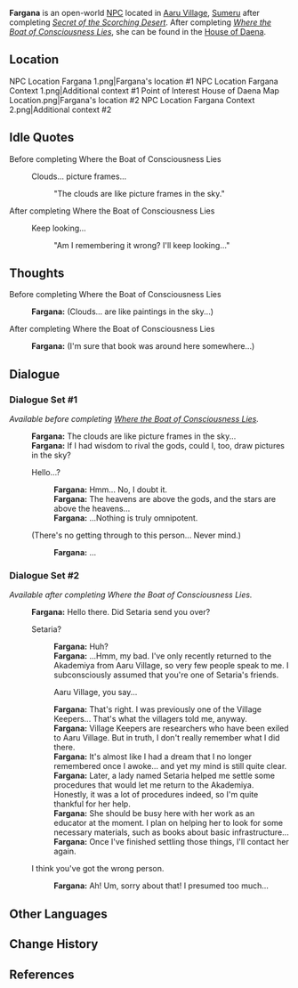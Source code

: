 {{Meta
<!-- Remove this template after adding the missing info -->
|missing_NPC_profile  = yes
}}
{{Character Infobox
|type             = Open-World NPC <!-- NPC, Quest NPC, or Event NPC -->
|image            = NPC Fargana.png
|realname         = <!-- Optional, if different from in-game name -->
|deceased         = <!-- Past (for deceased prior to events of the game) or free response -->
|region           = Sumeru
|location         = Sumeru
|affiliation      = Sumeru Akademiya
|title            = Village Keeper

|ancestry         = <!-- Clan/family -->
|father           = 
|mother           = 
|spouse           = 
|sibling          = 
|child            = 
|relative         = 

|voiceEN          = [[imdb:nm10853571|Minh Ton]]<ref>Twitter: [https://twitter.com/MinhyVa/status/1578822147409346560 EN VA Self Announcement]</ref>
|voiceCN          = 
|voiceJP          = 
|dialoguereward   = 
}}
'''Fargana''' is an open-world [[NPC]] located in [[Aaru Village]], [[Sumeru]] after completing ''[[Secret of the Scorching Desert]]''. After completing ''[[Where the Boat of Consciousness Lies]]'', she can be found in the [[House of Daena]].

==Location==
<gallery>
NPC Location Fargana 1.png|Fargana's location #1
NPC Location Fargana Context 1.png|Additional context #1
Point of Interest House of Daena Map Location.png|Fargana's location #2
NPC Location Fargana Context 2.png|Additional context #2
</gallery>
<!--
==Profile==
Detailed story/lore information goes here.
''(To be added.)''

===Appearance===
Keep appearance section short and concise. Limit to 2 paragraphs with 3-4 sentences each.
''(To be added.)''

==Quests and Events==
{{Quests and Events}}
-->

==Idle Quotes==
;Before completing Where the Boat of Consciousness Lies
{{Dialogue Start}}
: {{DIcon|Idle}} Clouds... picture frames...
:: {{A|VO Fargana 01.ogg}} "The clouds are like picture frames in the sky."
{{Dialogue End}}

;After completing Where the Boat of Consciousness Lies
{{Dialogue Start}}
: {{DIcon|Idle}} Keep looking...
:: {{A|VO Fargana 02.ogg}} "Am I remembering it wrong? I'll keep looking..."
{{Dialogue End}}

==Thoughts==
{{All Schemes to Know Explanation|name=Fargana}}
;Before completing Where the Boat of Consciousness Lies
{{Dialogue Start}}
:{{A|VO Fargana All Schemes to Know 01.ogg}} '''Fargana:''' (Clouds... are like paintings in the sky...)
{{Dialogue End}}

;After completing Where the Boat of Consciousness Lies
{{Dialogue Start}}
:{{A|VO Fargana All Schemes to Know 02.ogg}} '''Fargana:''' (I'm sure that book was around here somewhere...)
{{Dialogue End}}

==Dialogue==
===Dialogue Set #1===
''Available before completing [[Where the Boat of Consciousness Lies]].''
{{Dialogue Start}}
:'''Fargana:''' The clouds are like picture frames in the sky...
:'''Fargana:''' If I had wisdom to rival the gods, could I, too, draw pictures in the sky?
:{{DIcon}} Hello...?
::'''Fargana:''' Hmm... No, I doubt it.
::'''Fargana:''' The heavens are above the gods, and the stars are above the heavens...
::'''Fargana:''' ...Nothing is truly omnipotent.
:{{DIcon}} (There's no getting through to this person... Never mind.)
::'''Fargana:''' ...
{{Dialogue End}}
===Dialogue Set #2===
''Available after completing Where the Boat of Consciousness Lies.''
{{Dialogue Start}}
:'''Fargana:''' Hello there. Did Setaria send you over?
:{{DIcon}} Setaria?
::'''Fargana:''' Huh?
::'''Fargana:''' ...Hmm, my bad. I've only recently returned to the Akademiya from Aaru Village, so very few people speak to me. I  subconsciously assumed that you're one of Setaria's friends.
::{{DIcon}} Aaru Village, you say...
::'''Fargana:''' That's right. I was previously one of the Village Keepers... That's what the villagers told me, anyway.
::'''Fargana:''' Village Keepers are researchers who have been exiled to Aaru Village. But in truth, I don't really remember what I did there.
::'''Fargana:''' It's almost like I had a dream that I no longer remembered once I awoke... and yet my mind is still quite clear.
::'''Fargana:''' Later, a lady named Setaria helped me settle some procedures that would let me return to the Akademiya. Honestly, it was a lot of procedures indeed, so I'm quite thankful for her help.
::'''Fargana:''' She should be busy here with her work as an educator at the moment. I plan on helping her to look for some necessary materials, such as books about basic infrastructure...
::'''Fargana:''' Once I've finished settling those things, I'll contact her again.
:{{DIcon}} I think you've got the wrong person.
::'''Fargana:''' Ah! Um, sorry about that! I presumed too much...
{{Dialogue End}}
<!--
==Event Dialogue==
===Event Name===
{{Dialogue Start}}
:'''{{subst:PAGENAME}}:'''
{{Dialogue End}}

==Trivia==
* 
-->

==Other Languages==
{{Other Languages
|default_hidden = 1
|en      = Fargana
|zhs     = 法加娜
|zhs_rm  = Fǎjiānà
|zht     = 法加娜
|zht_rm  = Fǎjiānà
|ja      = ファルガナ
|ja_rm   = Farugana
|ko      = 파가나
|es      = Fargana
|fr      = Fargana
|ru      = Фаргана
|th      = Fargana
|vi      = Fargana
|de      = Fargana
|id      = Fargana
|pt      = Fargana
|tr      = Fargana
|it      = Fargana
}}

==Change History==
{{Change History|3.1}}

==References==
{{Reflist}}